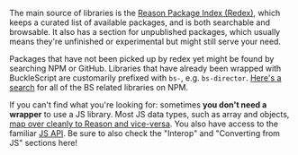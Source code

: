 
The main source of libraries is the [Reason Package Index (Redex)](https://redex.github.io/), which keeps a curated list of available packages, and is both searchable and browsable. It also has a section for unpublished packages, which usually means they're unfinished or experimental but might still serve your need.

Packages that have not been picked up by redex yet might be found by searching NPM or GitHub. Libraries that have already been wrapped with BuckleScript are customarily prefixed with `bs-`, e.g. `bs-director`. [Here's a search](https://www.npmjs.com/search?q=keywords:bucklescript) for all of the BS related libraries on NPM.

If you can't find what you're looking for: sometimes **you don't need a wrapper** to use a JS library. Most JS data types, such as array and objects, [map over cleanly to Reason and vice-versa](https://bucklescript.github.io/docs/en/common-data-types.html). You also have access to the familiar [JS API](https://bucklescript.github.io/bucklescript/api/Js.html). Be sure to also check the "Interop" and "Converting from JS" sections here!
